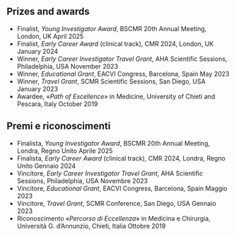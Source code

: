 ::: {.content-visible when-profile="english"}
# Prizes and awards
- Finalist, *Young Investigator Award*, BSCMR 20th Annual Meeting, London, UK \hfill April 2025
- Finalist, *Early Career Award* (clinical track), CMR 2024, London, UK \hfill January 2024
- Winner, *Early Career Investigator Travel Grant*, AHA Scientific Sessions, Philadelphia, USA \hfill November 2023
- Winner, *Educational Grant*, EACVI Congress, Barcelona, Spain \hfill May 2023
- Winner, *Travel Grant*, SCMR Scientific Sessions, San Diego, USA \hfill January 2023
- Awardee, «*Path of Excellence*» in Medicine, University of Chieti and Pescara, Italy \hfill October 2019
:::

::: {.content-visible when-profile="italian"}
# Premi e riconoscimenti
- Finalista, *Young Investigator Award*, BSCMR 20th Annual Meeting, Londra, Regno Unito \hfill Aprile 2025
- Finalista, *Early Career Award* (clinical track), CMR 2024, Londra, Regno Unito \hfill Gennaio 2024
- Vincitore, *Early Career Investigator Travel Grant*, AHA Scientific Sessions, Philadelphia, USA \hfill Novembre 2023
- Vincitore, *Educational Grant*, EACVI Congress, Barcelona, Spain \hfill Maggio 2023
- Vincitore, *Travel Grant*, SCMR Conference, San Diego, USA \hfill Gennaio 2023
- Riconoscimento «*Percorso di Eccellenza*» in Medicina e Chirurgia, Università G. d’Annunzio, Chieti, Italia \hfill Ottobre 2019
:::